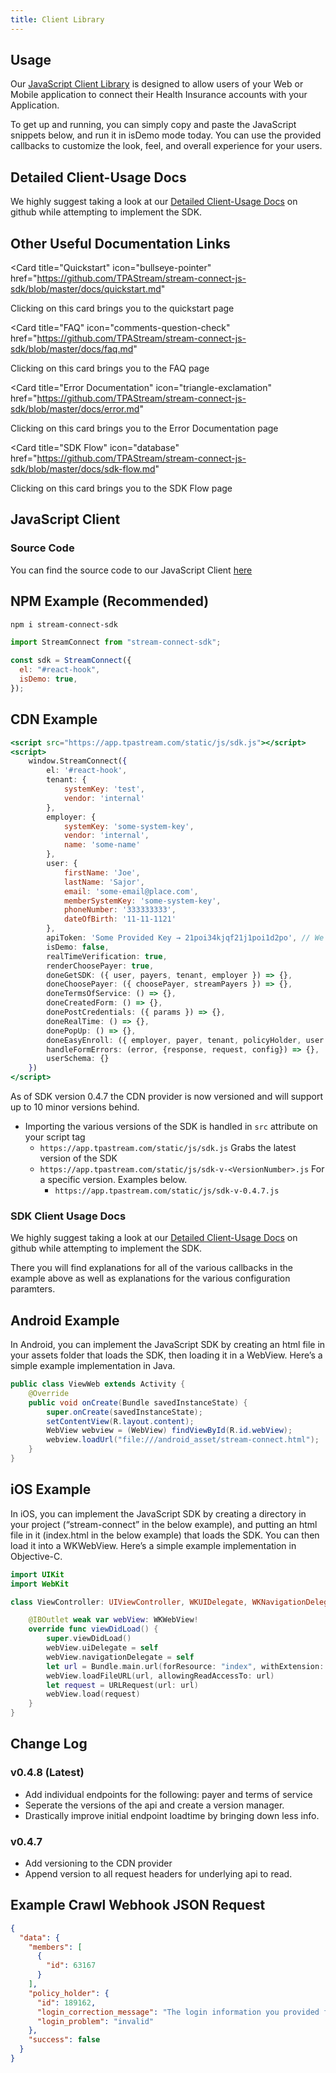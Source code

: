 ```yaml
---
title: Client Library
---
```


## Usage

Our [JavaScript Client Library](https://github.com/TPAStream/stream-connect-js-sdk)
is designed to allow users of your Web or Mobile application to connect their
Health Insurance accounts with your Application.

To get up and running, you can simply copy and paste the JavaScript snippets
below, and run it in isDemo mode today. You can use the provided callbacks to
customize the look, feel, and overall experience for your users.

## Detailed Client-Usage Docs

We highly suggest taking a look at our
[Detailed Client-Usage Docs](https://github.com/TPAStream/stream-connect-js-sdk/blob/master/docs/client-usage.md#client-usage)
on github while attempting to implement the SDK.

## Other Useful Documentation Links

<Card
  title="Quickstart"
  icon="bullseye-pointer"
  href="https://github.com/TPAStream/stream-connect-js-sdk/blob/master/docs/quickstart.md"
>
  Clicking on this card brings you to the quickstart page
</Card>

<Card
  title="FAQ"
  icon="comments-question-check"
  href="https://github.com/TPAStream/stream-connect-js-sdk/blob/master/docs/faq.md"
>
  Clicking on this card brings you to the FAQ page
</Card>

<Card
  title="Error Documentation"
  icon="triangle-exclamation"
  href="https://github.com/TPAStream/stream-connect-js-sdk/blob/master/docs/error.md"
>
  Clicking on this card brings you to the Error Documentation page
</Card>

<Card
  title="SDK Flow"
  icon="database"
  href="https://github.com/TPAStream/stream-connect-js-sdk/blob/master/docs/sdk-flow.md"
>
  Clicking on this card brings you to the SDK Flow page
</Card>

## JavaScript Client

### Source Code

You can find the source code to our JavaScript Client
[here](https://github.com/TPAStream/stream-connect-js-sdk)

## NPM Example (Recommended)

```bash
npm i stream-connect-sdk
```

```jsx
import StreamConnect from "stream-connect-sdk";

const sdk = StreamConnect({
  el: "#react-hook",
  isDemo: true,
});
```

## CDN Example

```jsx
<script src="https://app.tpastream.com/static/js/sdk.js"></script>
<script>
    window.StreamConnect({
        el: '#react-hook',
        tenant: {
            systemKey: 'test',
            vendor: 'internal'
        },
        employer: {
            systemKey: 'some-system-key',
            vendor: 'internal',
            name: 'some-name'
        },
        user: {
            firstName: 'Joe',
            lastName: 'Sajor',
            email: 'some-email@place.com',
            memberSystemKey: 'some-system-key',
            phoneNumber: '333333333',
            dateOfBirth: '11-11-1121'
        },
        apiToken: 'Some Provided Key → 21poi34kjqf21j1poi1d2po', // We'll provide this.
        isDemo: false,
        realTimeVerification: true,
        renderChoosePayer: true,
        doneGetSDK: ({ user, payers, tenant, employer }) => {},
        doneChoosePayer: ({ choosePayer, streamPayers }) => {},
        doneTermsOfService: () => {},
        doneCreatedForm: () => {},
        donePostCredentials: ({ params }) => {},
        doneRealTime: () => {},
        donePopUp: () => {},
        doneEasyEnroll: ({ employer, payer, tenant, policyHolder, user }) => {},
        handleFormErrors: (error, {response, request, config}) => {},
        userSchema: {}
    })
</script>
```

As of SDK version 0.4.7 the CDN provider is now versioned and will support up to
10 minor versions behind.

- Importing the various versions of the SDK is handled in `src` attribute on
  your script tag
  - `https://app.tpastream.com/static/js/sdk.js` Grabs the latest version of the
    SDK
  - `https://app.tpastream.com/static/js/sdk-v-<VersionNumber>.js` For a
    specific version. Examples below.
    - `https://app.tpastream.com/static/js/sdk-v-0.4.7.js`

### SDK Client Usage Docs

We highly suggest taking a look at our
[Detailed Client-Usage Docs](https://github.com/TPAStream/stream-connect-js-sdk/blob/master/docs/client-usage.md#client-usage)
on github while attempting to implement the SDK.

There you will find explanations for all of the various callbacks in the example
above as well as explanations for the various configuration paramters.

## Android Example

In Android, you can implement the JavaScript SDK by creating an html file in
your assets folder that loads the SDK, then loading it in a WebView. Here’s a
simple example implementation in Java.

```java
public class ViewWeb extends Activity {
    @Override
    public void onCreate(Bundle savedInstanceState) {
        super.onCreate(savedInstanceState);
        setContentView(R.layout.content);
        WebView webview = (WebView) findViewById(R.id.webView);
        webview.loadUrl("file:///android_asset/stream-connect.html");
    }
}
```

## iOS Example

In iOS, you can implement the JavaScript SDK by creating a directory in your
project (“stream-connect” in the below example), and putting an html file in it
(index.html in the below example) that loads the SDK. You can then load it into
a WKWebView. Here’s a simple example implementation in Objective-C.

```swift
import UIKit
import WebKit

class ViewController: UIViewController, WKUIDelegate, WKNavigationDelegate {

    @IBOutlet weak var webView: WKWebView!
    override func viewDidLoad() {
        super.viewDidLoad()
        webView.uiDelegate = self
        webView.navigationDelegate = self
        let url = Bundle.main.url(forResource: "index", withExtension: "html", subdirectory: "stream-connect")!
        webView.loadFileURL(url, allowingReadAccessTo: url)
        let request = URLRequest(url: url)
        webView.load(request)
    }
}
```

## Change Log

### v0.4.8 (Latest)

- Add individual endpoints for the following: payer and terms of service
- Seperate the versions of the api and create a version manager.
- Drastically improve initial endpoint loadtime by bringing down less info.

### v0.4.7

- Add versioning to the CDN provider
- Append version to all request headers for underlying api to read.

## Example Crawl Webhook JSON Request

```json
{
  "data": {
    "members": [
      {
        "id": 63167
      }
    ],
    "policy_holder": {
      "id": 189162,
      "login_correction_message": "The login information you provided for Anthem is invalid. Please re-enter your login information.",
      "login_problem": "invalid"
    },
    "success": false
  }
}
```
